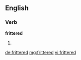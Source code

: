 ==English==

===Verb===
'''frittered'''

# {{past of|fritter}}

[[de:frittered]]
[[mg:frittered]]
[[vi:frittered]]